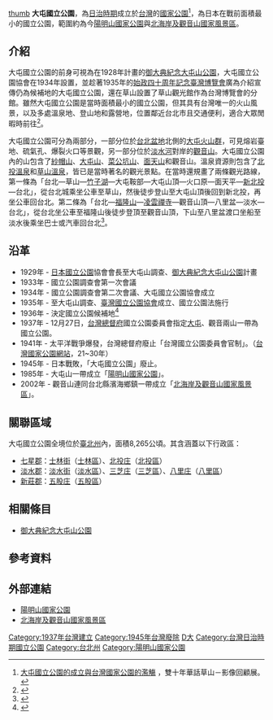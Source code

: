 {{japanese|japanese=大屯國立公園|kana=だいとんこくりつこうえん|romaji=daiton kokuritsu kōen}}
{{Infobox protected area
| name            = 大屯國立公園
| photo           = 大屯國立公園.jpg
| photo_width     = 220px
| photo_caption   = 
| location        = [[臺北州|臺北州]]
| nearest_city    = 
| lat_d           = 
| long_d          = 
| area            = {{convert|8265|ha|km2|sigfig=3}}<ref>{{cite book |author= |chapter=臺灣國立公園面積表 (昭和十六年度末現在) |title=臺灣總督府內務局主管土木事業統計年報 |year=1943年|publisher=臺灣總督府國土局土木課 |location=臺北 }}</ref>
| established     = 1937年12月27日
| abolish            = 1945年10月25日
| visitation_num  = 
| visitation_year = 
| governing_body  = [[臺灣總督府|臺灣總督府]]臺灣國立公園委員會
| url             = 
}}
[[文件:Daiton_National_2sen_stamp.JPG|thumb]]
'''大屯國立公園'''，為[[台灣日治時期|日治時期]]成立於[[台灣|台灣]]的[[國家公園|國家公園]]<ref>[http://www.ymsnp.gov.tw/web/view_20year.aspx?f=1d.htm 大屯國立公園的成立與台灣國家公園的濫觴] {{Wayback|url=http://www.ymsnp.gov.tw/web/view_20year.aspx?f=1d.htm |date=20091104231718 }}，雙十年華話草山－影像回顧展。</ref>，為日本在戰前面積最小的國立公園，範圍約為今[[陽明山國家公園|陽明山國家公園]]與[[北海岸及觀音山國家風景區|北海岸及觀音山國家風景區]]。

==介紹==
大屯國立公園的前身可視為在1928年計畫的[[御大典紀念大屯山公園|御大典紀念大屯山公園]]，大屯國立公園協會在1934年設置，並趁著1935年的[[始政四十周年記念臺灣博覽會|始政四十周年記念臺灣博覽會]]廣為介紹宣傳仍為候補地的大屯國立公園，還在草山設置了草山觀光館作為台灣博覽會的分館。雖然大屯國立公園是當時面積最小的國立公園，但其具有台灣唯一的火山風景，以及多處溫泉地、登山地和露營地，位置鄰近台北市且交通便利，適合大眾閒暇時前往<ref>{{Cite web|title=日本統治期台湾における国立公園の風景地選定と心象地理|url=http://www.hist-geo.jp/img/archive/255_001.pdf|accessdate=|author=神田孝治|date=2011|format=|publisher=歴史地理学会|language=|archive-date=2021-12-24|archive-url=https://web.archive.org/web/20211224090624/http://www.hist-geo.jp/img/archive/255_001.pdf|dead-url=no}}</ref>。

大屯國立公園可分為兩部分，一部分位於[[台北盆地|台北盆地]]北側的[[大屯火山群|大屯火山群]]，可見熔岩臺地、硫氣孔、爆裂火口等景觀，另一部分位於[[淡水河|淡水河]]對岸的[[觀音山_(新北市)|觀音山]]。大屯國立公園內的山包含了[[紗帽山|紗帽山]]、[[大屯山|大屯山]]、[[菜公坑山|菜公坑山]]、[[面天山|面天山]]和觀音山。溫泉資源則包含了[[北投溫泉|北投溫泉]]和[[草山溫泉|草山溫泉]]，皆已是當時著名的觀光景點。在當時還規畫了兩條觀光路線，第一條為「台北—草山—[[竹子湖|竹子湖]]—大屯鞍部—大屯山頂—火口原—面天平—[[新北投站|新北投]]—台北」，從台北城乘坐公車至草山，然後徒步登山至大屯山頂後回到新北投，再坐公車回台北。第二條為「台北—[[福隆山|福隆山]]—[[凌雲禪寺|凌雲禪寺]]—觀音山頂—八里盆—淡水—台北」，從台北坐公車至福隆山後徒步登頂至觀音山頂，下山至八里盆渡口坐船至淡水後乘坐巴士或汽車回台北<ref>{{Cite web|title=臺灣國立公園寫真集|url=http://stfb.ntl.edu.tw/cgi-bin/gs32/gsweb.cgi?o=dbook&s=id=%22jpli2009-bk-sxt_0793_65_1939%22.&searchmode=basic|accessdate=|author=|date=1939-04-25|format=|publisher=臺灣總督府內務局土木課內臺灣國立公園協會|language=|archive-date=2020-06-09|archive-url=https://web.archive.org/web/20200609101929/http://stfb.ntl.edu.tw/cgi-bin/gs32/gsweb.cgi?o=dbook&s=id%3D%22jpli2009-bk-sxt_0793_65_1939%22.&searchmode=basic|dead-url=no}}</ref>。

== 沿革 ==

* 1929年 - [[日本国立公园|日本國立公園]]協會會長{{link-jp|本多靜六|本多静六}}至大屯山調查、[[御大典紀念大屯山公園|御大典紀念大屯山公園]]計畫
* 1933年 - 國立公園調查會第一次會議
* 1934年 - 國立公園調查會第二次會議、大屯國立公園協會成立
* 1935年 - {{link-jp|田村剛|田村剛}}至大屯山調查、[[臺灣國立公園協會|臺灣國立公園協會]]成立、國立公園法施行
* 1936年 - 決定國立公園候補地<ref>{{Cite web|title=草山懷古|url=https://www.tfri.gov.tw/main/download.aspx?dlfn=%E5%B0%88%E8%A8%8A_145-2-10.pdf|accessdate=|author=|date=2018|format=|publisher=行政院農業委員會林業試驗所|language=}}</ref>
*1937年 - 12月27日，[[台灣總督府|台灣總督府]]國立公園委員會指定[[大屯山|大屯]]、觀音兩山一帶為國立公園。
* 1941年 - 太平洋戰爭爆發，台灣總督府廢止「台灣國立公園委員會官制」。（[http://np.cpami.gov.tw/index.php?option=com_content&task=view&id=2042&Itemid=10200 台灣國家公園網站]{{Wayback|url=http://np.cpami.gov.tw/index.php?option=com_content&task=view&id=2042&Itemid=10200 |date=20160305025143 }}，21~30年）
*1945年 - 日本戰敗，「大屯國立公園」廢止。
*1985年 - 大屯山一帶成立「[[陽明山國家公園|陽明山國家公園]]」。
*2002年 - 觀音山連同台北縣濱海鄉鎮一帶成立「[[北海岸及觀音山國家風景區|北海岸及觀音山國家風景區]]」。

==關聯區域==
大屯國立公園全境位於[[臺北州|臺北州]]內，面積8,265公頃。其含涵蓋以下行政區：

* [[七星郡|七星郡]]：[[士林街|士林街]]（[[士林區|士林區]]）、[[北投庄|北投庄]]（[[北投區|北投區]]）
*[[淡水郡|淡水郡]]：[[淡水街|淡水街]]（[[淡水區|淡水區]]）、[[三芝庄|三芝庄]]（[[三芝區|三芝區]]）、[[八里庄|八里庄]]（[[八里區|八里區]]） 
*[[新莊郡|新莊郡]]：[[五股庄|五股庄]]（[[五股區|五股區]]）

== 相關條目 ==

* [[御大典紀念大屯山公園|御大典紀念大屯山公園]]

==參考資料==
{{reflist}}

==外部連結==
*[http://www.ymsnp.gov.tw/ 陽明山國家公園]{{Wayback|url=http://www.ymsnp.gov.tw/ |date=20090604143023 }}
*[http://www.northguan-nsa.gov.tw/ 北海岸及觀音山國家風景區]{{Wayback|url=http://www.northguan-nsa.gov.tw/ |date=20080316080436 }}

{{台灣日治時期歷史事件}}
{{台灣國家公園}}
{{日本國立公園}}

[[Category:1937年台灣建立|Category:1937年台灣建立]]
[[Category:1945年台灣廢除|Category:1945年台灣廢除]]
[[Category:日本国立公园|D大]]
[[Category:台灣日治時期國立公園|Category:台灣日治時期國立公園]]
[[Category:台北州|Category:台北州]]
[[Category:陽明山國家公園|Category:陽明山國家公園]]